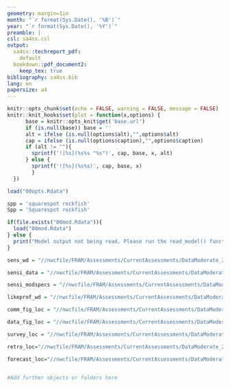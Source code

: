 ```yaml
---
geometry: margin=1in
month: "`r format(Sys.Date(), '%B')`"
year: "`r format(Sys.Date(), '%Y')`"
preamble: |
csl: sa4ss.csl
output: 
  sa4ss::techreport_pdf:
    default
  bookdown::pdf_document2:
    keep_tex: true
bibliography: sa4ss.bib
lang: en
papersize: a4
---
```


```r
knitr::opts_chunk$set(echo = FALSE, warning = FALSE, message = FALSE)
knitr::knit_hooks$set(plot = function(x,options) {
      base = knitr::opts_knit$get('base.url')
      if (is.null(base)) base = ''
      alt = ifelse (is.null(options$alt),"",options$alt)
      cap = ifelse (is.null(options$caption),"",options$caption)
      if (alt != ""){
        sprintf('![%s](%s%s "%s")', cap, base, x, alt)
      } else {
        sprintf('![%s](%s%s)', cap, base, x)  
        }
  })

load("00opts.Rdata")

spp = 'squarespot rockfish'
Spp = 'Squarespot rockfish'

if(file.exists("00mod.Rdata")){
  load("00mod.Rdata")
} else {
  print("Model output not being read. Please run the read_model() function.")
}

sens_wd = "//nwcfile/FRAM/Assessments/CurrentAssessments/DataModerate_2021/Squarespot_Rockfish/models/_sensitivities/_plots"

sensi_data = "//nwcfile/FRAM/Assessments/CurrentAssessments/DataModerate_2021/Squarespot_Rockfish/models/_sensitivities/_plots/Data_sensis"

sensi_modspecs = "//nwcfile/FRAM/Assessments/CurrentAssessments/DataModerate_2021/Squarespot_Rockfish/models/_sensitivities/_plots/Mod_specs"

likeprof_wd = "//nwcfile/FRAM/Assessments/CurrentAssessments/DataModerate_2021/Squarespot_Rockfish/models/_likeprof/"

comm_fig_loc = "//nwcfile/FRAM/Assessments/CurrentAssessments/DataModerate_2021/Squarespot_Rockfish/data/catch_all/plots"

data_fig_loc = "//nwcfile/FRAM/Assessments/CurrentAssessments/DataModerate_2021/Squarespot_Rockfish/data/biology/plots"

survey_loc = "//nwcfile/FRAM/Assessments/CurrentAssessments/DataModerate_2021/Squarespot_Rockfish/data/Trawl Survey Catch"

retro_loc="//nwcfile/FRAM/Assessments/CurrentAssessments/DataModerate_2021/Squarespot_Rockfish/models/_retro/"

forecast_loc="//nwcfile/FRAM/Assessments/CurrentAssessments/DataModerate_2021/Squarespot_Rockfish/models/_forecasts/"


#Add further objects or folders here 

```
